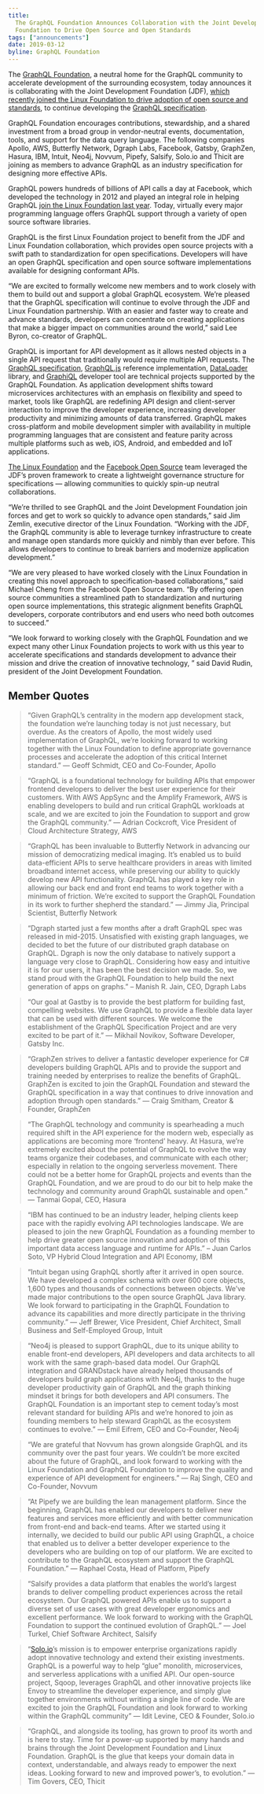 ```yaml
---
title:
  The GraphQL Foundation Announces Collaboration with the Joint Development
  Foundation to Drive Open Source and Open Standards
tags: ["announcements"]
date: 2019-03-12
byline: GraphQL Foundation
---
```


The [GraphQL Foundation](/foundation/), a neutral home for the GraphQL community
to accelerate development of the surrounding ecosystem, today announces it is
collaborating with the Joint Development Foundation (JDF),
[which recently joined the Linux Foundation to drive adoption of open source and standards](https://www.linuxfoundation.org/press-release/2018/12/jdf-joins-lf-family/),
to continue developing the
[GraphQL specification](https://github.com/facebook/graphql/).

GraphQL Foundation encourages contributions, stewardship, and a shared
investment from a broad group in vendor-neutral events, documentation, tools,
and support for the data query language. The following companies Apollo, AWS,
Butterfly Network, Dgraph Labs, Facebook, Gatsby, GraphZen, Hasura, IBM, Intuit,
Neo4j, Novvum, Pipefy, Salsify, Solo.io and Thicit are joining as members to
advance GraphQL as an industry specification for designing more effective APIs.

GraphQL powers hundreds of billions of API calls a day at Facebook, which
developed the technology in 2012 and played an integral role in helping GraphQL
[join the Linux Foundation last year](https://www.linuxfoundation.org/press-release/2018/11/intent_to_form_graphql/).
Today, virtually every major programming language offers GraphQL support through
a variety of open source software libraries.

GraphQL is the first Linux Foundation project to benefit from the JDF and Linux
Foundation collaboration, which provides open source projects with a swift path
to standardization for open specifications. Developers will have an open GraphQL
specification and open source software implementations available for designing
conformant APIs.

“We are excited to formally welcome new members and to work closely with them to
build out and support a global GraphQL ecosystem. We’re pleased that the GraphQL
specification will continue to evolve through the JDF and Linux Foundation
partnership. With an easier and faster way to create and advance standards,
developers can concentrate on creating applications that make a bigger impact on
communities around the world,” said Lee Byron, co-creator of GraphQL.

GraphQL is important for API development as it allows nested objects in a single
API request that traditionally would require multiple API requests. The
[GraphQL specification](https://github.com/facebook/graphql/),
[GraphQL.js](https://github.com/graphql/graphql-js) reference implementation,
[DataLoader](https://github.com/facebook/dataloader) library, and
[GraphiQL](https://github.com/graphql/graphiql) developer tool are technical
projects supported by the GraphQL Foundation. As application development shifts
toward microservices architectures with an emphasis on flexibility and speed to
market, tools like GraphQL are redefining API design and client-server
interaction to improve the developer experience, increasing developer
productivity and minimizing amounts of data transferred. GraphQL makes
cross-platform and mobile development simpler with availability in multiple
programming languages that are consistent and feature parity across multiple
platforms such as web, iOS, Android, and embedded and IoT applications.

[The Linux Foundation](https://www.linuxfoundation.org/) and the
[Facebook Open Source](https://opensource.facebook.com/) team leveraged the
JDF’s proven framework to create a lightweight governance structure for
specifications — allowing communities to quickly spin-up neutral collaborations.

“We’re thrilled to see GraphQL and the Joint Development Foundation join forces
and get to work so quickly to advance open standards,” said Jim Zemlin,
executive director of the Linux Foundation. “Working with the JDF, the GraphQL
community is able to leverage turnkey infrastructure to create and manage open
standards more quickly and nimbly than ever before. This allows developers to
continue to break barriers and modernize application development.”

“We are very pleased to have worked closely with the Linux Foundation in
creating this novel approach to specification-based collaborations,” said
Michael Cheng from the Facebook Open Source team. “By offering open source
communities a streamlined path to standardization and nurturing open source
implementations, this strategic alignment benefits GraphQL developers, corporate
contributors and end users who need both outcomes to succeed.”

“We look forward to working closely with the GraphQL Foundation and we expect
many other Linux Foundation projects to work with us this year to accelerate
specifications and standards development to advance their mission and drive the
creation of innovative technology, ” said David Rudin, president of the Joint
Development Foundation.

## Member Quotes

> “Given GraphQL’s centrality in the modern app development stack, the
> foundation we’re launching today is not just necessary, but overdue. As the
> creators of Apollo, the most widely used implementation of GraphQL, we’re
> looking forward to working together with the Linux Foundation to define
> appropriate governance processes and accelerate the adoption of this critical
> Internet standard.” — Geoff Schmidt, CEO and Co-Founder, Apollo

> “GraphQL is a foundational technology for building APIs that empower frontend
> developers to deliver the best user experience for their customers. With AWS
> AppSync and the Amplify Framework, AWS is enabling developers to build and run
> critical GraphQL workloads at scale, and we are excited to join the Foundation
> to support and grow the GraphQL community.” — Adrian Cockcroft, Vice President
> of Cloud Architecture Strategy, AWS

> “GraphQL has been invaluable to Butterfly Network in advancing our mission of
> democratizing medical imaging. It’s enabled us to build data-efficient APIs to
> serve healthcare providers in areas with limited broadband internet access,
> while preserving our ability to quickly develop new API functionality. GraphQL
> has played a key role in allowing our back end and front end teams to work
> together with a minimum of friction. We’re excited to support the GraphQL
> Foundation in its work to further shepherd the standard.” — Jimmy Jia,
> Principal Scientist, Butterfly Network

> “Dgraph started just a few months after a draft GraphQL spec was released in
> mid-2015. Unsatisfied with existing graph languages, we decided to bet the
> future of our distributed graph database on GraphQL. Dgraph is now the only
> database to natively support a language very close to GraphQL. Considering how
> easy and intuitive it is for our users, it has been the best decision we made.
> So, we stand proud with the GraphQL Foundation to help build the next
> generation of apps on graphs.” – Manish R. Jain, CEO, Dgraph Labs

> “Our goal at Gastby is to provide the best platform for building fast,
> compelling websites. We use GraphQL to provide a flexible data layer that can
> be used with different sources. We welcome the establishment of the GraphQL
> Specification Project and are very excited to be part of it.” — Mikhail
> Novikov, Software Developer, Gatsby Inc.

> “GraphZen strives to deliver a fantastic developer experience for C#
> developers building GraphQL APIs and to provide the support and training
> needed by enterprises to realize the benefits of GraphQL. GraphZen is excited
> to join the GraphQL Foundation and steward the GraphQL specification in a way
> that continues to drive innovation and adoption through open standards.” —
> Craig Smitham, Creator & Founder, GraphZen

> “The GraphQL technology and community is spearheading a much required shift in
> the API experience for the modern web, especially as applications are becoming
> more ‘frontend’ heavy. At Hasura, we’re extremely excited about the potential
> of GraphQL to evolve the way teams organize their codebases, and communicate
> with each other; especially in relation to the ongoing serverless movement.
> There could not be a better home for GraphQL projects and events than the
> GraphQL Foundation, and we are proud to do our bit to help make the technology
> and community around GraphQL sustainable and open.” — Tanmai Gopal, CEO,
> Hasura

> “IBM has continued to be an industry leader, helping clients keep pace with
> the rapidly evolving API technologies landscape. We are pleased to join the
> new GraphQL Foundation as a founding member to help drive greater open source
> innovation and adoption of this important data access language and runtime for
> APIs.” – Juan Carlos Soto, VP Hybrid Cloud Integration and API Economy, IBM

> “Intuit began using GraphQL shortly after it arrived in open source. We have
> developed a complex schema with over 600 core objects, 1,600 types and
> thousands of connections between objects. We’ve made major contributions to
> the open source GraphQL Java library. We look forward to participating in the
> GraphQL Foundation to advance its capabilities and more directly participate
> in the thriving community.” — Jeff Brewer, Vice President, Chief Architect,
> Small Business and Self-Employed Group, Intuit

> “Neo4j is pleased to support GraphQL, due to its unique ability to enable
> front-end developers, API developers and data architects to all work with the
> same graph-based data model. Our GraphQL integration and GRANDstack have
> already helped thousands of developers build graph applications with Neo4j,
> thanks to the huge developer productivity gain of GraphQL and the graph
> thinking mindset it brings for both developers and API consumers. The GraphQL
> Foundation is an important step to cement today’s most relevant standard for
> building APIs and we’re honored to join as founding members to help steward
> GraphQL as the ecosystem continues to evolve.” — Emil Eifrem, CEO and
> Co-Founder, Neo4j

> “We are grateful that Novvum has grown alongside GraphQL and its community
> over the past four years. We couldn’t be more excited about the future of
> GraphQL, and look forward to working with the Linux Foundation and GraphQL
> Foundation to improve the quality and experience of API development for
> engineers.” — Raj Singh, CEO and Co-Founder, Novvum

> “At Pipefy we are building the lean management platform. Since the beginning,
> GraphQL has enabled our developers to deliver new features and services more
> efficiently and with better communication from front-end and back-end teams.
> After we started using it internally, we decided to build our public API using
> GraphQL, a choice that enabled us to deliver a better developer experience to
> the developers who are building on top of our platform. We are excited to
> contribute to the GraphQL ecosystem and support the GraphQL Foundation.” —
> Raphael Costa, Head of Platform, Pipefy

> “Salsify provides a data platform that enables the world’s largest brands to
> deliver compelling product experiences across the retail ecosystem. Our
> GraphQL powered APIs enable us to support a diverse set of use cases with
> great developer ergonomics and excellent performance. We look forward to
> working with the GraphQL Foundation to support the continued evolution of
> GraphQL.” — Joel Turkel, Chief Software Architect, Salsify

> “[Solo.io](http://solo.io)’s mission is to empower enterprise organizations
> rapidly adopt innovative technology and extend their existing investments.
> GraphQL is a powerful way to help “glue” monolith, microservices, and
> serverless applications with a unified API. Our open-source project, Sqoop,
> leverages GraphQL and other innovative projects like Envoy to streamline the
> developer experience, and simply glue together environments without writing a
> single line of code. We are excited to join the GraphQL Foundation and look
> forward to working within the GraphQL community” — Idit Levine, CEO & Founder,
> Solo.io

> “GraphQL, and alongside its tooling, has grown to proof its worth and is here
> to stay. Time for a power-up supported by many hands and brains through the
> Joint Development Foundation and Linux Foundation. GraphQL is the glue that
> keeps your domain data in context, understandable, and always ready to empower
> the next ideas. Looking forward to new and improved power’s, to evolution.” —
> Tim Govers, CEO, Thicit
